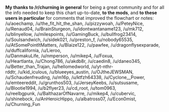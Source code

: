 **My thanks to /r/churning in general** for being a great community and for all the info needed to keep this chart up-to-date, **to the mods**, and **to these users in particular** for comments that improved the flowchart or notes: /u/aoechamp, /u/the_fit_hit_the_shan, /u/pizzywoah, /u/PeteyNice, /u/Renaud04, /u/BrainSturgeon, /u/idontwantaname123, /u/mk712, /u/blinyellow, /u/milespoints, /u/GamingBuck, /u/bullfrog23414, /u/Soulsandwich, /u/sidek021, /u/preston_f, /u/nobody65535, /u/AtSomePointItMatters, /u/Blaize122, /u/pawfee, /u/dragonflysexparade, /u/duffcalifornia, /u/Lieroo, /u/DanmakuLife, /u/nmperson, /u/mikep4, /u/Foxua, /u/Heartlanta, /u/Chong786, /u/akdb8r, /u/caedin8, /u/daneo345, /u/Better_than_Trajan, /u/hellomedworld, /u/yt-nthr-rddtr, /u/kid_iculous, /u/blueeyes_austin, /u/OJtheJEWSMAN, /u/Schaudenfreuding, /u/m16p, /u/ktfzh64338, /u/Cyclone\_\_Power, /u/emteereddit, /u/grunthos503, /u/JerseyKeebs, /u/sutsusame, /u/Blootie1994, /u/b2flyer23, /u/cd_root, /u/tom0963, /u/reelbgpunk, /u/BalthazarOfNavarre, /u/mikep4, /u/cubervic, /u/shinebock, /u/AnHeroicHippo, /u/albatross07, /u/Econ0mist, /u/Churning_Fun
